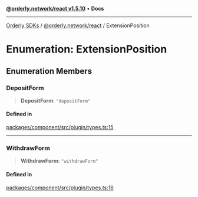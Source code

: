 [**@orderly.network/react v1.5.10**](/sdks/tech-doc/@orderly.network/react/README) • **Docs**

***

[Orderly SDKs](/sdks/tech-doc/packages) / [@orderly.network/react](/sdks/tech-doc/@orderly.network/react/README) / ExtensionPosition

# Enumeration: ExtensionPosition

## Enumeration Members

### DepositForm

> **DepositForm**: `"depositForm"`

#### Defined in

[packages/component/src/plugin/types.ts:15](https://github.com/OrderlyNetwork/js-sdk/blob/554ae704783e3b83c40bb234a899e8f02987d9b6/packages/component/src/plugin/types.ts#L15)

***

### WithdrawForm

> **WithdrawForm**: `"withdrawForm"`

#### Defined in

[packages/component/src/plugin/types.ts:16](https://github.com/OrderlyNetwork/js-sdk/blob/554ae704783e3b83c40bb234a899e8f02987d9b6/packages/component/src/plugin/types.ts#L16)
